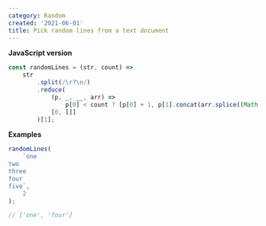 ```yaml
---
category: Random
created: '2021-06-01'
title: Pick random lines from a text document
---
```


**JavaScript version**

```js
const randomLines = (str, count) =>
    str
        .split(/\r?\n/)
        .reduce(
            (p, _, __, arr) =>
                p[0] < count ? [p[0] + 1, p[1].concat(arr.splice((Math.random() * arr.length) | 0, 1))] : p,
            [0, []]
        )[1];
```

**Examples**

```js
randomLines(
    `one
two
three
four
five`,
    2
);

// ['one', 'four']
```
